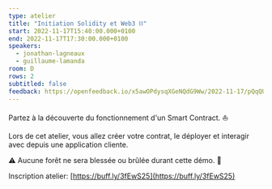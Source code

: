 ```yaml
---
type: atelier
title: "Initiation Solidity et Web3 ⛓"
start: 2022-11-17T15:40:00.000+0100
end: 2022-11-17T17:30:00.000+0100
speakers:
  - jonathan-lagneaux
  - guillaume-lamanda
room: D
rows: 2
subtitled: false
feedback: https://openfeedback.io/x5awOPdysqXGeNQdG9Ww/2022-11-17/pQqQUUvYOOsfnDfyN2H6
---
```


Partez à la découverte du fonctionnement d'un Smart Contract. ⛵️

Lors de cet atelier, vous allez créer votre contrat, le déployer et interagir
avec depuis une application cliente.

⚠️ Aucune forêt ne sera blessée ou brûlée durant cette démo. 🌳

Inscription atelier: [https://buff.ly/3fEwS25](https://buff.ly/3fEwS25)
